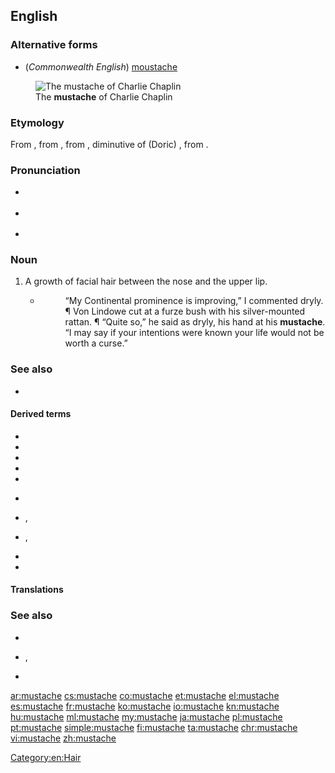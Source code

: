 ==English==

===Alternative forms===
* (''Commonwealth English'') [[moustache]]
[[File:Charlie_Face.JPG|thumb|The '''mustache''' of Charlie Chaplin]]
===Etymology===
From {{etyl|fr|en}} {{m|fr|moustache}}, from {{etyl|it|en}} {{m|it|mostaccio}}, from {{etyl|gkm|en}} {{m|el|μουστάκιον}}, diminutive of (Doric) {{etyl|grc|en}} {{m|grc|μύσταξ||upper lip}}, from {{etyl|ine-pro|en}} {{m|ine-pro|*mendʰ-||to chew}}.

===Pronunciation===
* {{a|US}} {{IPA|/ˈmʌstæʃ/|lang=en}}
* {{a|RP}} {{IPA|/ˈmʊstɑːʃ/|lang=en}}
* {{audio|En-us-mustache.ogg|Audio (US)|lang=en}}

===Noun===
{{en-noun}}

# A growth of facial hair between the nose and the upper lip.
#* {{RQ:Frgsn Zlnstn|IV}}
#*: “My Continental prominence is improving,” I commented dryly. ¶ Von Lindowe cut at a furze bush with his silver-mounted rattan. ¶ “Quite so,” he said as dryly, his hand at his '''mustache'''. “I may say if your intentions were known your life would not be worth a curse.”

===See also===
* {{l|en|mustachio}}

====Derived terms====
{{der-top}}
* {{l|en|Charlie Chaplin mustache}}
* {{l|en|Fu Manchu mustache}}
* {{l|en|handlebar mustache}}
* {{l|en|Hitler mustache}}
* {{l|en|molestache}}
{{der-mid}}
* {{l|en|mustache ride}}
* {{l|en|stache}}, {{l|en|'stache}}
* {{l|en|tache}}, {{l|en|'tache}}
* {{l|en|toothbrush mustache}}
* {{l|en|Zapata mustache}}
{{der-bottom}}

====Translations====
{{trans-see|moustache}}

===See also===
* {{l|en|beard}}
* {{l|en|sideburn}}, {{l|en|sideboard}}
* {{l|en|whisker}}

[[Category:en:Hair]]

[[ar:mustache]]
[[cs:mustache]]
[[co:mustache]]
[[et:mustache]]
[[el:mustache]]
[[es:mustache]]
[[fr:mustache]]
[[ko:mustache]]
[[io:mustache]]
[[kn:mustache]]
[[hu:mustache]]
[[ml:mustache]]
[[my:mustache]]
[[ja:mustache]]
[[pl:mustache]]
[[pt:mustache]]
[[simple:mustache]]
[[fi:mustache]]
[[ta:mustache]]
[[chr:mustache]]
[[vi:mustache]]
[[zh:mustache]]